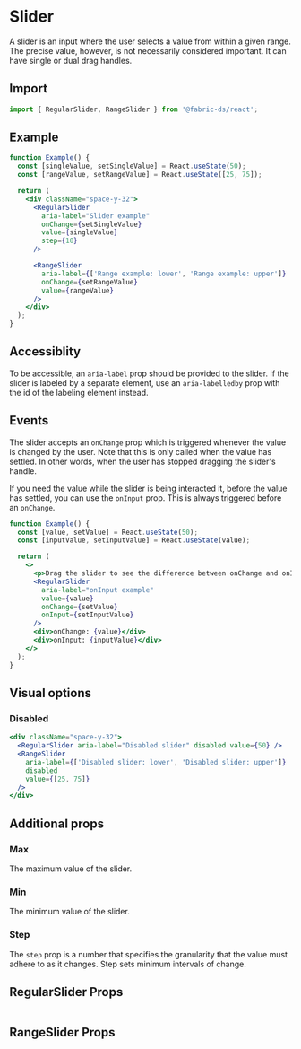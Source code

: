 
# Slider

A slider is an input where the user selects a value from within a given range.
The precise value, however, is not necessarily considered important. It can have
single or dual drag handles.

## Import

```js
import { RegularSlider, RangeSlider } from '@fabric-ds/react';
```

## Example

```jsx example
function Example() {
  const [singleValue, setSingleValue] = React.useState(50);
  const [rangeValue, setRangeValue] = React.useState([25, 75]);

  return (
    <div className="space-y-32">
      <RegularSlider
        aria-label="Slider example"
        onChange={setSingleValue}
        value={singleValue}
        step={10}
      />

      <RangeSlider
        aria-label={['Range example: lower', 'Range example: upper']}
        onChange={setRangeValue}
        value={rangeValue}
      />
    </div>
  );
}
```

## Accessiblity

To be accessible, an `aria-label` prop should be provided to the slider. If the
slider is labeled by a separate element, use an `aria-labelledby` prop with the
id of the labeling element instead.

## Events

The slider accepts an `onChange` prop which is triggered whenever the value is
changed by the user. Note that this is only called when the value has settled.
In other words, when the user has stopped dragging the slider's handle.

If you need the value while the slider is being interacted it, before the value
has settled, you can use the `onInput` prop. This is always triggered before an
`onChange`.

```jsx example
function Example() {
  const [value, setValue] = React.useState(50);
  const [inputValue, setInputValue] = React.useState(value);

  return (
    <>
      <p>Drag the slider to see the difference between onChange and onInput</p>
      <RegularSlider
        aria-label="onInput example"
        value={value}
        onChange={setValue}
        onInput={setInputValue}
      />
      <div>onChange: {value}</div>
      <div>onInput: {inputValue}</div>
    </>
  );
}
```

## Visual options

### Disabled

```jsx example
<div className="space-y-32">
  <RegularSlider aria-label="Disabled slider" disabled value={50} />
  <RangeSlider
    aria-label={['Disabled slider: lower', 'Disabled slider: upper']}
    disabled
    value={[25, 75]}
  />
</div>
```

## Additional props

### Max

The maximum value of the slider.

### Min

The minimum value of the slider.

### Step

The `step` prop is a number that specifies the granularity that the value must
adhere to as it changes. Step sets minimum intervals of change.

## RegularSlider Props

```props packages/slider/src/RegularSlider.tsx

```

## RangeSlider Props

```props packages/slider/src/RangeSlider.tsx

```
